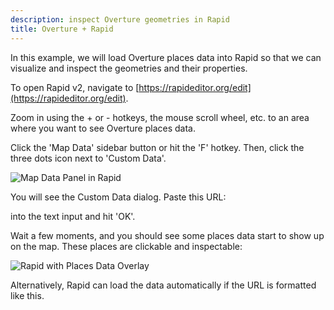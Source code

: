 ```yaml
---
description: inspect Overture geometries in Rapid
title: Overture + Rapid
---
```




In this example, we will load Overture places data into Rapid so that we can visualize and inspect the geometries and their properties.

To open Rapid v2, navigate to [https://rapideditor.org/edit](https://rapideditor.org/edit).

Zoom in using the + or - hotkeys, the mouse scroll wheel, etc. to an area where you want to see Overture places data.

Click the 'Map Data' sidebar button or hit the 'F' hotkey. Then, click the three dots icon next to 'Custom Data'.

![Map Data Panel in Rapid](/img/rapid/visualizing-places.png)

You will see the Custom Data dialog. Paste this URL:

 <QueryBuilder query="https://overturemaps-tiles-us-west-2-beta.s3.amazonaws.com/__PMTILES_OVERTURE_RELEASE/places.pmtiles" language="text"></QueryBuilder>

into the text input and hit 'OK'.

Wait a few moments, and you should see some places data start to show up on the map. These places are clickable and inspectable:

![Rapid with Places Data Overlay](/img/rapid/rapid-places-data.png)

Alternatively, Rapid can load the data automatically if the URL is formatted like this.

 <QueryBuilder query="https://rapideditor.org/edit#data=https://overturemaps-tiles-us-west-2-beta.s3.amazonaws.com/__PMTILES_OVERTURE_RELEASE/places.pmtiles" language="text"></QueryBuilder>





